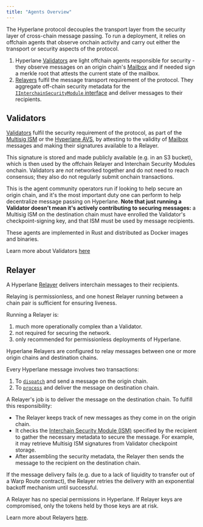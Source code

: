 ```yaml
---
title: "Agents Overview"
---
```


The Hyperlane protocol decouples the transport layer from the security layer of cross-chain message passing. To run a deployment, it relies on offchain agents that observe onchain activity and carry out either the transport or security aspects of the protocol.

1. Hyperlane [Validators](#validators) are light offchain agents responsible for security - they observe messages on an origin chain's [Mailbox](/docs/protocol/core/mailbox) and if needed sign a merkle root that attests the current state of the mailbox.
2. [Relayers](#relayer) fulfil the message transport requirement of the protocol. They aggregate off-chain security metadata for the [`IInterchainSecurityModule` interface](/docs/protocol/ISM/modular-security) and deliver messages to their recipients.

## Validators

[Validators](/docs/protocol/agents/validators) fulfil the security requirement of the protocol, as part of the [Multisig ISM](/docs/protocol/ISM/standard-ISMs/multisig-ISM) or the [Hyperlane AVS](/docs/protocol/ISM/economic-security/hyperlane-avs), by attesting to the validity of [Mailbox](/docs/protocol/core/mailbox) messages and making their signatures available to a Relayer.

This signature is stored and made publicly available (e.g. in an S3 bucket), which is then used by the offchain Relayer and Interchain Security Modules onchain. Validators are _not_ networked together and do not need to reach consensus; they also do not regularly submit onchain transactions.

This is the agent community operators run if looking to help secure an origin chain, and it's the most important duty one can perform to help decentralize message passing on Hyperlane. **Note that just running a Validator doesn't mean it's actively contributing to securing messages:** a Multisig ISM on the destination chain must have enrolled the Validator's checkpoint-signing key, and that ISM must be used by message recipients.

These agents are implemented in Rust and distributed as Docker images and binaries.

<Tip>Learn more about Validators [here](/docs/protocol/agents/validators)</Tip>

## Relayer

A Hyperlane [Relayer](/docs/protocol/agents/relayer) delivers interchain messages to their recipients.

Relaying is permissionless, and one honest Relayer running between a chain pair is sufficient for ensuring liveness.

Running a Relayer is:

1. much more operationally complex than a Validator.
2. not required for securing the network.
3. only recommended for permissionless deployments of Hyperlane.

Hyperlane Relayers are configured to relay messages between one or more origin chains and destination chains.

Every Hyperlane message involves two transactions:

1. To [`dispatch`](/docs/reference/messaging/send) and send a message on the origin chain.
2. To [`process`](/docs/reference/messaging/receive) and deliver the message on destination chain.

A Relayer's job is to deliver the message on the destination chain. To fulfill this responsibility:

- The Relayer keeps track of new messages as they come in on the origin chain.
- It checks the [Interchain Security Module (ISM)](/docs/protocol/ISM/modular-security) specified by the recipient to gather the necessary metadata to secure the message. For example, it may retrieve Multisig ISM signatures from Validator checkpoint storage.
- After assembling the security metadata, the Relayer then sends the message to the recipient on the destination chain.

If the message delivery fails (e.g. due to a lack of liquidity to transfer out of a Warp Route contract), the Relayer retries the delivery with an exponential backoff mechanism until successful.

A Relayer has no special permissions in Hyperlane. If Relayer keys are compromised, only the tokens held by those keys are at risk.

<Tip>Learn more about Relayers [here](/docs/protocol/agents/relayer).</Tip>
